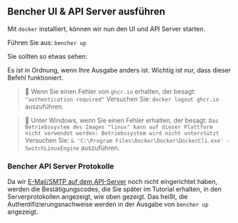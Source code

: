 
## Bencher UI & API Server ausführen

Mit `docker` installiert, können wir nun den UI und API Server starten.

Führen Sie aus: `bencher up`

Sie sollten so etwas sehen:

<DockerBencherUpOutput />

Es ist in Ordnung, wenn Ihre Ausgabe anders ist. Wichtig ist nur, dass dieser Befehl funktioniert.

> 🐰 Wenn Sie einen Fehler von `ghcr.io` erhalten, der besagt:
> `"authentication required"`
> Versuchen Sie: `docker logout ghcr.io` auszuführen.

> 🐰 Unter Windows, wenn Sie einen Fehler erhalten, der besagt:
> `Das Betriebssystem des Images "linux" kann auf dieser Plattform nicht verwendet werden: Betriebssystem wird nicht unterstützt`
> Versuchen Sie: `& 'C:\Program Files\Docker\Docker\DockerCli.exe' -SwitchLinuxEngine` auszuführen.

### Bencher API Server Protokolle

Da wir [E-Mail/SMTP auf dem API-Server](/docs/de/reference/server-config/#smtp) noch nicht eingerichtet haben, 
werden die Bestätigungscodes, die Sie später im Tutorial erhalten, in den Serverprotokollen angezeigt, wie oben gezeigt.
Das heißt, die Authentifizierungsnachweise werden in der Ausgabe von `bencher up` angezeigt.